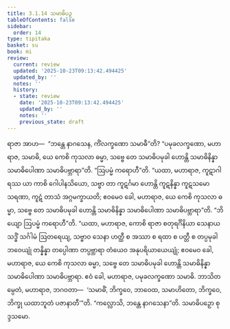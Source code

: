 ```yaml
---
title: 3.1.14 သမာဓိပဉှ
tableOfContents: false
sidebar:
  order: 14
type: tipitaka
basket: su
book: mi
review:
  current: review
  updated: '2025-10-23T09:13:42.494425'
  updated_by: ''
  notes: ''
  history:
  - state: review
    date: '2025-10-23T09:13:42.494425'
    updated_by: ''
    notes: ''
    previous_state: draft
---
```



<ReviewStatus review={frontmatter.review} showDetails={true} />

<HypothesisAnnotation frontmatter={frontmatter} />

<DynamicBreadcrumb />

<Division number="37" book="mi" e="ch" v="28">

<Paragraph number="163" book="mi">
ရာဇာ အာဟ—  “ဘန္တေ နာဂသေန, ကိံလက္ခဏော သမာဓီ”တိ? “ပမုခလက္ခဏော, မဟာရာဇ, သမာဓိ, ယေ ကေစိ ကုသလာ ဓမ္မာ, သဗ္ဗေ တေ သမာဓိပမုခါ ဟောန္တိ သမာဓိနိန္နာ သမာဓိပေါဏာ သမာဓိပဗ္ဘာရာ”တိ.
</Paragraph>

<Paragraph number="164" book="mi">
“ဩပမ္မံ ကရောဟီ”တိ. “ယထာ, မဟာရာဇ, ကူဋာဂါရဿ ယာ ကာစိ ဂေါပါနသိယော, သဗ္ဗာ တာ ကူဋင်္ဂမာ ဟောန္တိ ကူဋနိန္နာ ကူဋသမောသရဏာ, ကူဋံ တာသံ အဂ္ဂမက္ခာယတိ; ဧဝမေဝ ခေါ, မဟာရာဇ, ယေ ကေစိ ကုသလာ ဓမ္မာ, သဗ္ဗေ တေ သမာဓိပမုခါ ဟောန္တိ သမာဓိနိန္နာ သမာဓိပေါဏာ သမာဓိပဗ္ဘာရာ”တိ.
</Paragraph>

<Paragraph number="165" book="mi">
“ဘိယျော ဩပမ္မံ ကရောဟီ”တိ. “ယထာ, မဟာရာဇ, ကောစိ ရာဇာ စတုရင်္ဂိနိယာ သေနာယ သဒ္ဓိံ သင်္ဂါမံ ဩတရေယျ, သဗ္ဗာဝ သေနာ ဟတ္ထီ စ အဿာ စ ရထာ စ ပတ္တီ စ တပ္ပမုခါ ဘဝေယျုံ တန္နိန္နာ တပ္ပေါဏာ တပ္ပဗ္ဘာရာ တံယေဝ အနုပရိယာယေယျုံ; ဧဝမေဝ ခေါ, မဟာရာဇ, ယေ ကေစိ ကုသလာ ဓမ္မာ, သဗ္ဗေ တေ သမာဓိပမုခါ ဟောန္တိ သမာဓိနိန္နာ သမာဓိပေါဏာ သမာဓိပဗ္ဘာရာ. ဧဝံ ခေါ, မဟာရာဇ, ပမုခလက္ခဏော သမာဓိ. ဘာသိတမ္ပေတံ, မဟာရာဇ, ဘဂဝတာ—  ‘သမာဓိံ, ဘိက္ခဝေ, ဘာဝေထ, သမာဟိတော, ဘိက္ခဝေ, ဘိက္ခု ယထာဘူတံ ပဇာနာတီ’”တိ.
</Paragraph>

<Paragraph number="166" book="mi">
“ကလ္လောသိ, ဘန္တေ နာဂသေနာ”တိ.

</Paragraph>
</Division>

<Paragraph number="167" type="center" book="mi">
သမာဓိပဉှော စုဒ္ဒသမော.
</Paragraph>